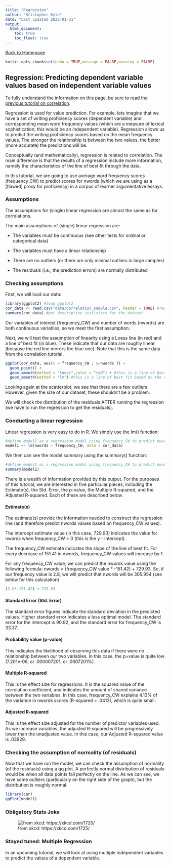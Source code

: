 ```yaml
---
title: "Regression"
author: "Kristopher Kyle"
date: "Last updated 2022-01-31"
output:
  html_document:
    toc: true
    toc_float: true
---
```

[Back to Homepage](https://kristopherkyle.github.io/IntroQuantALRM/)

```r
knitr::opts_chunk$set(echo = TRUE,message = FALSE,warning = FALSE)
```

## Regression: Predicting dependent variable values based on independent variable values

To fully understand the information on this page, be sure to read the [previous tutorial on correlation](https://kristopherkyle.github.io/IntroQuantALRM/9_Correlations.html).

Regression is used for value prediction. For example, lets imagine that we have a set of writing proficiency scores (dependent variable) and corresponding mean word frequency values (which are a measure of lexical sophistication; this would be an independent variable). Regression allows us to predict the writing proficiency scores based on the mean frequency values. The stronger the relationship is between the two values, the better (more accurate) the predictions will be.

Conceptually (and mathematically), regression is related to correlation. The main difference is that the results of a regression include more information, namely the characteristics of the line of best fit through the data.

In this tutorial, we are going to use average word frequency scores (frequency_CW) to predict scores for nwords (which we are using as a [flawed] proxy for proficiency) in a corpus of learner argumentative essays.

### Assumptions
The assumptions for (single) linear regression are almost the same as for correlations.

The main assumptions of (single) linear regression are:

- The variables must be continuous (see other tests for ordinal or categorical data)

- The variables must have a linear relationship

- There are no outliers (or there are only minimal outliers in large samples)

- The residuals (i.e., the prediction errors) are normally distributed 

### Checking assumptions
First, we will load our data:

``` r
library(ggplot2) #load ggplot2
cor_data <- read.csv("data/correlation_sample.csv", header = TRUE) #read the spreadsheet "correlation_sample.csv" into r as a dataframe
summary(cor_data) #get descriptive statistics for the dataset
```

Our variables of interest (frequency_CW) and number of words (nwords) are both continuous variables, so we meet the first assumption.

Next, we will test the assumption of linearity using a Loess line (in red) and a line of best fit (in blue). These indicate that our data are roughly linear (because the red line mirrors the blue one). Note that this is the same data from the correlation tutorial.

```r
ggplot(cor_data, aes(x = frequency_CW , y=nwords )) +
  geom_point() +
  geom_smooth(method = "loess",color = "red") + #this is a line of best fit based on a moving average
  geom_smooth(method = "lm") #this is a line of best fit based on the enture dataset

```

Looking again at the scatterplot, we see that there are a few outliers. However, given the size of our dataset, these shouldn't be a problem.

We will check the distribution of the residuals AFTER running the regression (we have to run the regression to get the residuals).

### Conducting a linear regression

Linear regression is very easy to do in R. We simply use the lm() function:

```r
#define model1 as a regression model using frequency_CW to predict nwords
model1 <- lm(nwords ~ frequency_CW, data = cor_data)
```

We then can see the model summary using the summary() function:

```r
#define model1 as a regression model using frequency_CW to predict nwords
summary(model1)
```

There is a wealth of information provided by this output. For the purposes of this tutorial, we are interested in five particular pieces, including the Estimate(s), the Std. Error, the p-value, the Multiple R-squared, and the Adjusted R-squared. Each of these are described below.

#### Estimate(s)
The estimate(s) provide the information needed to construct the regression line (and therefore predict nwords values based on frequency_CW values).

The intercept estimate value (in this case, 729.93) indicates the value for nwords when frequency_CW = 0 (this is the y - intercept).

The frequency_CW estimate indicates the slope of the line of best fit. For every decrease of 151.41 in nwords, frequency_CW values will increase by 1.

For any frequency_CW value, we can predict the nwords value using the following formula: nwords = (frequency_CW value * -151.42) + 729.93. So, if our frequency value is 2.8, we will predict that nwords will be 305.954 (see below for this calculation)

```r
(2.8*-151.42) + 729.93
```


#### Standard Error (Std. Error)
The standard error figures indicate the standard deviation in the predicted values. Higher standard error indicates a less optimal model. The standard error for the intercept is 90.92, and the standard error for frequency_CW is 33.37.

#### Probability value (p-value)
This indicates the likelihood of observing this data if there were no relationship between our two variables. In this case, the p=value is quite low (7.201e-06, or .000007201, or .0007201%).

#### Multiple R-squared
This is the effect size for regressions. It is the squared value of the correlation coefficient, and indicates the amount of shared variance between the two variables. In this case, frequency_CW explains 4.13% of the variance in nwords scores (R-squared = .0413), which is quite small.

#### Adjusted R-squared
This is the effect size adjusted for the number of predictor variables used. As we increase variables, the adjusted R-squared will be progressively lower than the unadjusted value. In this case, our Adjusted R-squared value is .03929.

### Checking the assumption of normality (of residuals)
Now that we have run the model, we can check the assumption of normality (of the residuals) using a qq plot. A perfectly normal distribution of residuals would be when all data points fall perfectly on the line. As we can see, we have some outliers (particularly on the right side of the graph), but the distribution is roughly normal.

```r
library(car)
qqPlot(model1)
```

### Obligatory Stats Joke
![from xkcd: https://xkcd.com/1725/](https://imgs.xkcd.com/comics/linear_regression.png)

### Stayed tuned: Multiple Regression
In an upcoming tutorial, we will look at using multiple independent variables to predict the values of a dependent variable.
